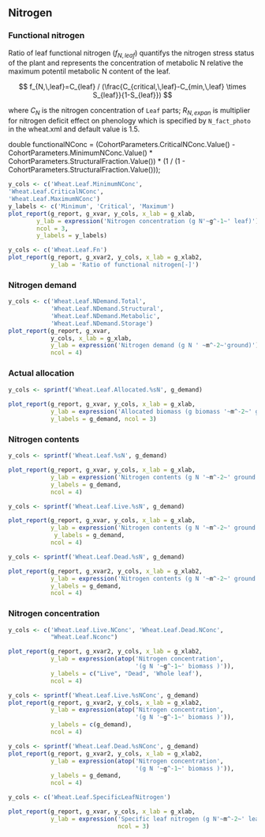 ## Nitrogen {#sec:leaf-nigrogen}


### Functional nitrogen

Ratio of leaf functional nitrogen ($f_{N,\,leaf}$) quantifys the nitrogen stress status of the plant and represents the concentration of metabolic N relative the maximum potentil metabolic N content of the leaf.


$$
f_{N,\,leaf}=C_{leaf} / (\frac{C_{critical,\,leaf}-C_{min,\,leaf} \times S_{leaf}}{1-S_{leaf}})
$$

where $C_{N}$ is the nitrogen concentration of `Leaf` parts; $R_{N,\,expan}$ is multiplier for nitrogen deficit effect on phenology which is specified by `N_fact_photo` in the wheat.xml and default value is 1.5.

double functionalNConc = (CohortParameters.CriticalNConc.Value() -
                                          CohortParameters.MinimumNConc.Value() * CohortParameters.StructuralFraction.Value()) *
                                         (1 / (1 - CohortParameters.StructuralFraction.Value()));
                


<div class="fig-input">
```r
y_cols <- c('Wheat.Leaf.MinimumNConc',
'Wheat.Leaf.CriticalNConc',
'Wheat.Leaf.MaximumNConc')
y_labels <- c('Minimum', 'Critical', 'Maximum')
plot_report(g_report, g_xvar, y_cols, x_lab = g_xlab, 
        y_lab = expression('Nitrogen concentration (g N'~g^-1~' leaf)'), 
        ncol = 3,
        y_labels = y_labels)

```
</div>


<div class="fig-output">
```r
y_cols <- c('Wheat.Leaf.Fn')
plot_report(g_report, g_xvar2, y_cols, x_lab = g_xlab2, 
            y_lab = 'Ratio of functional nitrogen[-]')

```
</div>





### Nitrogen demand


<div class="fig-output">
```r
y_cols <- c('Wheat.Leaf.NDemand.Total',
            'Wheat.Leaf.NDemand.Structural', 
            'Wheat.Leaf.NDemand.Metabolic', 
            'Wheat.Leaf.NDemand.Storage')
plot_report(g_report, g_xvar, 
            y_cols, x_lab = g_xlab, 
            y_lab = expression('Nitrogen demand (g N ' ~m^-2~'ground)'),
            ncol = 4)
```
</div>




### Actual allocation {#sec:leaf-nitrogen-allocated}



<div class="fig-output">
```r
y_cols <- sprintf('Wheat.Leaf.Allocated.%sN', g_demand)
            
plot_report(g_report, g_xvar, y_cols, x_lab = g_xlab, 
            y_lab = expression('Allocated biomass (g biomass '~m^-2~' ground '~d^-1~')'),
            y_labels = g_demand, ncol = 3)


```
</div>



### Nitrogen contents {#sec:leaf-nitrogen-contents}

<div class="fig-output">
```r
y_cols <- sprintf('Wheat.Leaf.%sN', g_demand)

plot_report(g_report, g_xvar, y_cols, x_lab = g_xlab, 
            y_lab = expression('Nitrogen contents (g N '~m^-2~' ground '~d^-1~')'),
            y_labels = g_demand,
            ncol = 4)

```
</div>




<div class="fig-output">
```r
y_cols <- sprintf('Wheat.Leaf.Live.%sN', g_demand)

plot_report(g_report, g_xvar, y_cols, x_lab = g_xlab, 
            y_lab = expression('Nitrogen contents (g N '~m^-2~' ground '~d^-1~')'),
             y_labels = g_demand,
            ncol = 4)

```
</div>



<div class="fig-output">
```r
y_cols <- sprintf('Wheat.Leaf.Dead.%sN', g_demand)

plot_report(g_report, g_xvar2, y_cols, x_lab = g_xlab2, 
            y_lab = expression('Nitrogen contents (g N '~m^-2~' ground '~d^-1~')'),
            y_labels = g_demand,
            ncol = 4)

```
</div>




### Nitrogen concentration {#sec:leaf-nitrogen-conc}

<div class="fig-output">
```r
y_cols <- c('Wheat.Leaf.Live.NConc', 'Wheat.Leaf.Dead.NConc',
            "Wheat.Leaf.Nconc")

plot_report(g_report, g_xvar2, y_cols, x_lab = g_xlab2, 
            y_lab = expression(atop('Nitrogen concentration',
                                    '(g N '~g^-1~' biomass )')),
            y_labels = c("Live", "Dead", 'Whole leaf'),
            ncol = 4)
```
</div>




<div class="fig-output">
```r
y_cols <- sprintf('Wheat.Leaf.Live.%sNConc', g_demand)
plot_report(g_report, g_xvar2, y_cols, x_lab = g_xlab2, 
            y_lab = expression(atop('Nitrogen concentration',
                                    '(g N '~g^-1~' biomass )')),
            y_labels = c(g_demand),
            ncol = 4)

```
</div>



<div class="fig-output">
```r
y_cols <- sprintf('Wheat.Leaf.Dead.%sNConc', g_demand)
plot_report(g_report, g_xvar2, y_cols, x_lab = g_xlab2, 
            y_lab = expression(atop('Nitrogen concentration',
                                    '(g N '~g^-1~' biomass )')),
            y_labels = g_demand,
            ncol = 4)

```
</div>





<div class="fig-output">
```r
y_cols <- c('Wheat.Leaf.SpecificLeafNitrogen')

plot_report(g_report, g_xvar, y_cols, x_lab = g_xlab, 
            y_lab = expression('Specific leaf nitrogen (g N'~m^-2~' leaf)'),
                               ncol = 3)
```
</div>
